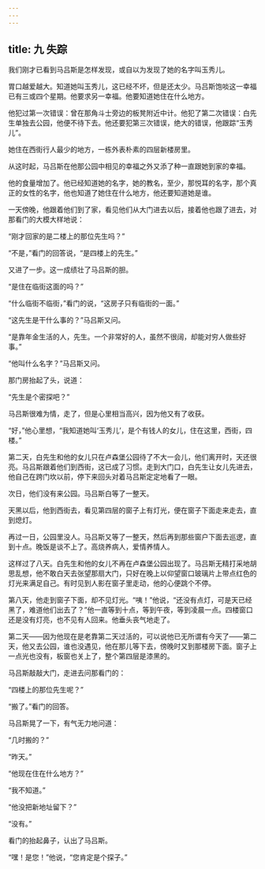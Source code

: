 ```yaml
---
---
---
```

title: 九 失踪
---




我们刚才已看到马吕斯是怎样发现，或自以为发现了她的名字叫玉秀儿。

胃口越爱越大。知道她叫玉秀儿，这已经不坏，但是还太少。马吕斯饱啖这一幸福已有三或四个星期。他要求另一幸福。他要知道她住在什么地方。

他犯过第一次错误：曾在那角斗士旁边的板凳附近中计。他犯了第二次错误：白先生单独去公园，他便不待下去。他还要犯第三次错误，绝大的错误，他跟踪“玉秀儿”。

她住在西街行人最少的地方，一栋外表朴素的四层新楼房里。

从这时起，马吕斯在他那公园中相见的幸福之外又添了种一直跟她到家的幸福。

他的食量增加了。他已经知道她的名字，她的教名，至少，那悦耳的名字，那个真正的女性的名字，他也知道了她住在什么地方，他还要知道她是谁。

一天傍晚，他跟着他们到了家，看见他们从大门进去以后，接着他也跟了进去，对那看门的大模大样地说：

“刚才回家的是二楼上的那位先生吗？”

“不是，”看门的回答说，“是四楼上的先生。”

又进了一步。这一成绩壮了马吕斯的胆。

“是住在临街这面的吗？”

“什么临街不临街，”看门的说，“这房子只有临街的一面。”

“这先生是干什么事的？”马吕斯又问。

“是靠年金生活的人，先生。一个非常好的人，虽然不很阔，却能对穷人做些好事。”

“他叫什么名字？”马吕斯又问。

那门房抬起了头，说道：

“先生是个密探吧？”

马吕斯很难为情，走了，但是心里相当高兴，因为他又有了收获。

“好，”他心里想，“我知道她叫‘玉秀儿’，是个有钱人的女儿，住在这里，西街，四楼。”

第二天，白先生和他的女儿只在卢森堡公园待了不大一会儿，他们离开时，天还很亮。马吕斯跟着他们到西街，这已成了习惯。走到大门口，白先生让女儿先进去，他自己在跨门坎以前，停下来回头对着马吕斯定定地看了一眼。

次日，他们没有来公园。马吕斯白等了一整天。

天黑以后，他到西街去，看见第四层的窗子上有灯光，便在窗子下面走来走去，直到熄灯。

再过一日，公园里没人。马吕斯又等了一整天，然后再到那些窗户下面去巡逻，直到十点。晚饭是谈不上了。高烧养病人，爱情养情人。

这样过了八天。白先生和他的女儿不再在卢森堡公园出现了。马吕斯无精打采地胡思乱想，他不敢白天去张望那扇大门，只好在晚上以仰望窗口玻璃片上带点红色的灯光来满足自己。有时见到人影在窗子里走动，他的心便跳个不停。

第八天，他走到窗子下面，却不见灯光。“咦！”他说，“还没有点灯，可是天已经黑了，难道他们出去了？”他一直等到十点，等到午夜，等到凌晨一点。四楼窗口还是没有灯亮，也不见有人回来。他垂头丧气地走了。

第二天——因为他现在是老靠第二天过活的，可以说他已无所谓有今天了——第二天，他又去公园，谁也没遇见，他在那儿等下去，傍晚时又到那楼房下面。窗子上一点光也没有，板窗也关上了，整个第四层是漆黑的。

马吕斯敲敲大门，走进去问那看门的：

“四楼上的那位先生呢？”

“搬了。”看门的回答。

马吕斯晃了一下，有气无力地问道：

“几时搬的？”

“昨天。”

“他现在住在什么地方？”

“我不知道。”

“他没把新地址留下？”

“没有。”

看门的抬起鼻子，认出了马吕斯。

“嘿！是您！”他说，“您肯定是个探子。”